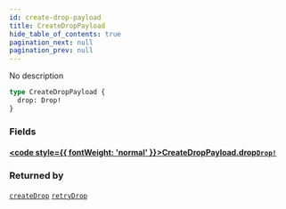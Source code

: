 ```yaml
---
id: create-drop-payload
title: CreateDropPayload
hide_table_of_contents: true
pagination_next: null
pagination_prev: null
---
```








No description

```graphql
type CreateDropPayload {
  drop: Drop!
}
```


### Fields

#### [<code style={{ fontWeight: 'normal' }}>CreateDropPayload.<b>drop</b></code>](#)<Bullet />[`Drop!`](/api/objects/drop) <Badge class="secondary" text="non-null"/> <Badge class="secondary" text="object"/>
> 
> 



### Returned by

[`createDrop`](/api/mutations/create-drop)  <Badge class="secondary" text="mutation"/><Bullet />[`retryDrop`](/api/mutations/retry-drop)  <Badge class="secondary" text="mutation"/>




